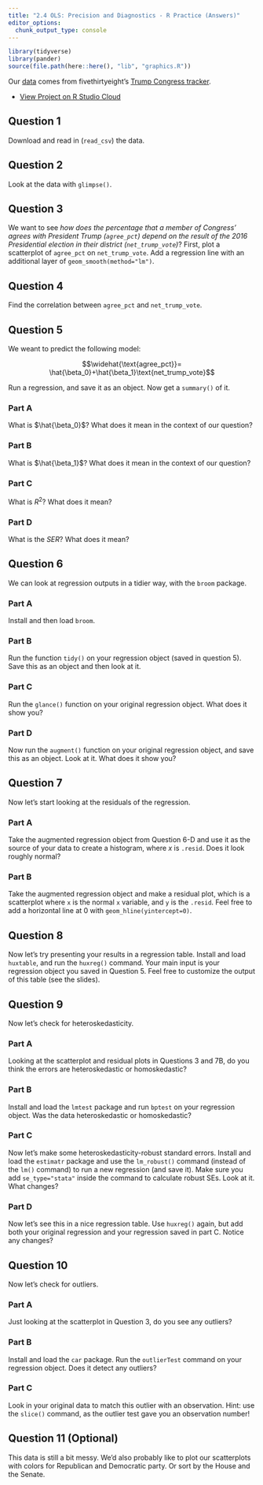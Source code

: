 ```yaml
---
title: "2.4 OLS: Precision and Diagnostics - R Practice (Answers)"
editor_options: 
  chunk_output_type: console
---
```


```r
library(tidyverse)
library(pander)
source(file.path(here::here(), "lib", "graphics.R"))
```

Our [data](https://github.com/fivethirtyeight/data/tree/master/congress-trump-score) comes from fivethirtyeight's [Trump Congress tracker](https://projects.fivethirtyeight.com/congress-trump-score/).

- [View Project on R Studio Cloud](https://rstudio.cloud/project/575252)

## Question 1
Download and read in (`read_csv`) the data.

## Question 2
Look at the data with `glimpse()`. 

## Question 3
We want to see *how does the percentage that a member of Congress' agrees with President Trump (`agree_pct`) depend on the result of the 2016 Presidential election in their district (`net_trump_vote`)*? First, plot a scatterplot of `agree_pct` on `net_trump_vote`. Add a regression line with an additional layer of `geom_smooth(method="lm")`.

## Question 4
Find the correlation between `agree_pct` and `net_trump_vote`.

## Question 5
We weant to predict the following model:

$$\widehat{\text{agree_pct}}= \hat{\beta_0}+\hat{\beta_1}\text{net_trump_vote}$$

Run a regression, and save it as an object. Now get a `summary()` of it.

### Part A
What is $\hat{\beta_0}$? What does it mean in the context of our question?

### Part B
What is $\hat{\beta_1}$? What does it mean in the context of our question?

### Part C
What is $R^2$? What does it mean?

### Part D
What is the $SER$? What does it mean?

## Question 6
We can look at regression outputs in a tidier way, with the `broom` package. 

### Part A
Install and then load `broom`.

### Part B
Run the function `tidy()` on your regression object (saved in question 5). Save this as an object and then look at it.

### Part C
Run the `glance()` function on your original regression object. What does it show you?

### Part D
Now run the `augment()` function on your original regression object, and save this as an object. Look at it. What does it show you?

## Question 7
Now let's start looking at the residuals of the regression. 

### Part A
Take the augmented regression object from Question 6-D and use it as the source of your data to create a histogram, where $x$ is `.resid`. Does it look roughly normal?

### Part B
Take the augmented regression object and make a residual plot, which is a scatterplot where `x` is the normal `x` variable, and `y` is the `.resid`. Feel free to add a horizontal line at 0 with `geom_hline(yintercept=0)`. 

## Question 8
Now let's try presenting your results in a regression table. Install and load `huxtable`, and run the `huxreg()` command. Your main input is your regression object you saved in Question 5. Feel free to customize the output of this table (see the slides).

## Question 9
Now let's check for heteroskedasticity. 

### Part A
Looking at the scatterplot and residual plots in Questions 3 and 7B, do you think the errors are heteroskedastic or homoskedastic?

### Part B
Install and load the `lmtest` package and run `bptest` on your regression object. Was the data heteroskedastic or homoskedastic?

### Part C
Now let's make some heteroskedasticity-robust standard errors. Install and load the `estimatr` package and use the `lm_robust()` command (instead of the `lm()` command) to run a new regression (and save it). Make sure you add `se_type="stata"` inside the command to calculate robust SEs. Look at it. What changes?

### Part D
Now let's see this in a nice regression table. Use `huxreg()` again, but add both your original regression and your regression saved in part C. Notice any changes?

## Question 10
Now let's check for outliers. 

### Part A
Just looking at the scatterplot in Question 3, do you see any outliers?

### Part B
Install and load the `car` package. Run the `outlierTest` command on your regression object. Does it detect any outliers?

### Part C
Look in your original data to match this outlier with an observation. Hint: use the `slice()` command, as the outlier test gave you an observation number!

## Question 11 (Optional)

This data is still a bit messy. We'd also probably like to plot our scatterplots with colors for Republican and Democratic party. Or sort by the House and the Senate.